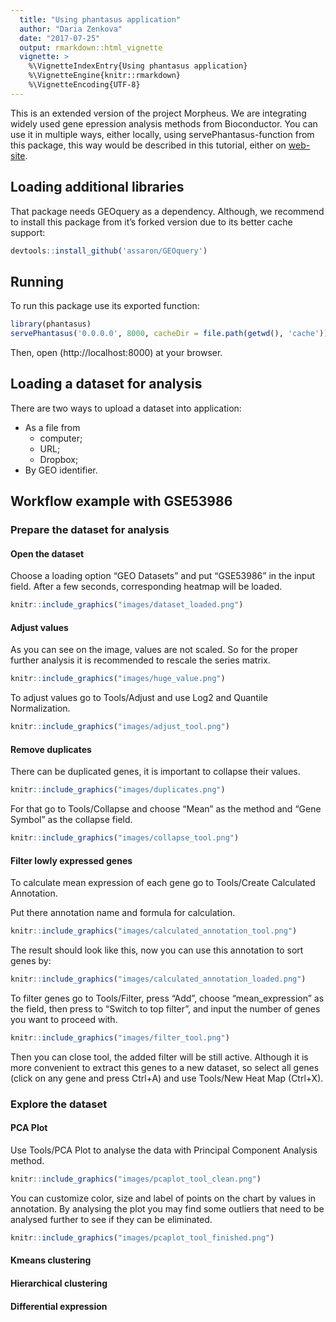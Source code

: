 ```yaml
---
  title: "Using phantasus application"
  author: "Daria Zenkova"
  date: "2017-07-25"
  output: rmarkdown::html_vignette
  vignette: >
    %\VignetteIndexEntry{Using phantasus application}
    %\VignetteEngine{knitr::rmarkdown}
    %\VignetteEncoding{UTF-8}
---
```


This is an extended version of the project Morpheus. We are integrating widely used gene epression analysis methods from Bioconductor. You can use it in multiple ways, either locally, using servePhantasus-function from this package, this way would be described in this tutorial, either on [web-site](https://artyomovlab.wustl.edu/phantasus).

## Loading additional libraries

That package needs GEOquery as a dependency. Although, we recommend to install this package from it's forked version due to its better cache support:
```r
devtools::install_github('assaron/GEOquery')
```

## Running

To run this package use its exported function:
```r
library(phantasus)
servePhantasus('0.0.0.0', 8000, cacheDir = file.path(getwd(), 'cache'))
```
Then, open (http://localhost:8000) at your browser.

## Loading a dataset for analysis

There are two ways to upload a dataset into application:

- As a file from
    - computer;
    - URL;
    - Dropbox;
- By GEO identifier.

## Workflow example with GSE53986

### Prepare the dataset for analysis

#### Open the dataset

Choose a loading option "GEO Datasets" and put "GSE53986" in the input field. 
After a few seconds, corresponding heatmap will be loaded. 
```r
knitr::include_graphics("images/dataset_loaded.png")
```

#### Adjust values

As you can see on the image, values are not scaled. So for the proper further analysis it is recommended to rescale the series matrix.
```r
knitr::include_graphics("images/huge_value.png")
```

To adjust values go to Tools/Adjust and use Log2 and Quantile Normalization.
```r
knitr::include_graphics("images/adjust_tool.png")
```

#### Remove duplicates

There can be duplicated genes, it is important to collapse their values.

```r
knitr::include_graphics("images/duplicates.png")
```

For that go to Tools/Collapse and choose "Mean" as the method and "Gene Symbol" as the collapse field.

```r
knitr::include_graphics("images/collapse_tool.png")
```

#### Filter lowly expressed genes

To calculate mean expression of each gene go to Tools/Create Calculated Annotation.

Put there annotation name and formula for calculation.

```r
knitr::include_graphics("images/calculated_annotation_tool.png")
```

The result should look like this, now you can use this annotation to sort genes by:

```r
knitr::include_graphics("images/calculated_annotation_loaded.png")
```

To filter genes go to Tools/Filter, press "Add", choose "mean_expression" as the field, then press to "Switch to top filter", and input the number of genes you want to proceed with.

```r
knitr::include_graphics("images/filter_tool.png")
```

Then you can close tool, the added filter will be still active. Although it is more convenient to extract this genes to a new dataset, so select all genes (click on any gene and press Ctrl+A) and use Tools/New Heat Map (Ctrl+X).

### Explore the dataset

#### PCA Plot

Use Tools/PCA Plot to analyse the data with Principal Component Analysis method. 

```r
knitr::include_graphics("images/pcaplot_tool_clean.png")
```

You can customize color, size and label of points on the chart by values in annotation. By analysing the plot you may find some outliers that need to be analysed further to see if they can be eliminated.

```r
knitr::include_graphics("images/pcaplot_tool_finished.png")
```


#### Kmeans clustering

#### Hierarchical clustering

#### Differential expression



